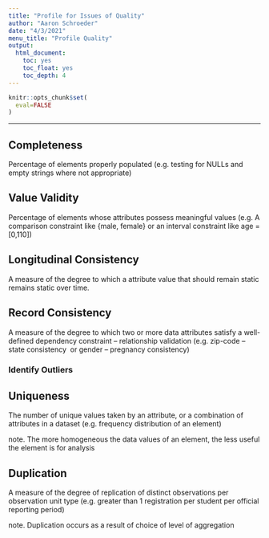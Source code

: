 ```yaml
---
title: "Profile for Issues of Quality"
author: "Aaron Schroeder"
date: "4/3/2021"
menu_title: "Profile Quality"
output: 
  html_document:
    toc: yes
    toc_float: yes
    toc_depth: 4
---
```


```r
knitr::opts_chunk$set(
  eval=FALSE
)
```

------------------------------------------------------------------------

## Completeness

Percentage of elements properly populated (e.g. testing for NULLs and empty strings
where not appropriate)

## Value Validity

Percentage of elements whose attributes possess meaningful values (e.g. A comparison constraint like {male, female} or an interval constraint like age = [0,110])

## Longitudinal Consistency

A measure of the degree to which a attribute value that should remain static remains static over time.

## Record Consistency

A measure of the degree to which two or more data attributes satisfy a well-defined dependency constraint -- relationship validation (e.g. zip-code -- state consistency  or gender -- pregnancy consistency)

### Identify Outliers

## Uniqueness

The number of unique values taken by an attribute, or a combination of attributes in a dataset (e.g. frequency distribution of an element)

note. The more homogeneous the data values of an element, the less useful the element is for analysis

## Duplication

A measure of the degree of replication of distinct observations per observation unit type (e.g. greater than 1 registration per student per official reporting period)

note. Duplication occurs as a result of choice of level of aggregation
